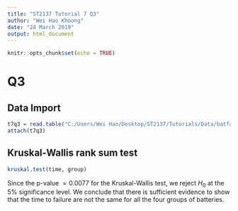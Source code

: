 ```yaml
---
title: "ST2137 Tutorial 7 Q3"
author: "Wei Hao Khoong"
date: "24 March 2019"
output: html_document
---
```


```r
knitr::opts_chunk$set(echo = TRUE)
```

# Q3

## Data Import 

```r
t7q3 = read.table("C:/Users/Wei Hao/Desktop/ST2137/Tutorials/Data/batfail.txt", header=T)
attach(t7q3)
```

## Kruskal-Wallis rank sum test

```r
kruskal.test(time, group)
```

Since the p-value $= 0.0077$ for the Kruskal-Wallis test, we reject $H_0$ at the $5\%$ significance level. We conclude that there is sufficient evidence to show that the time to failure are not the same for all the four groups of batteries.